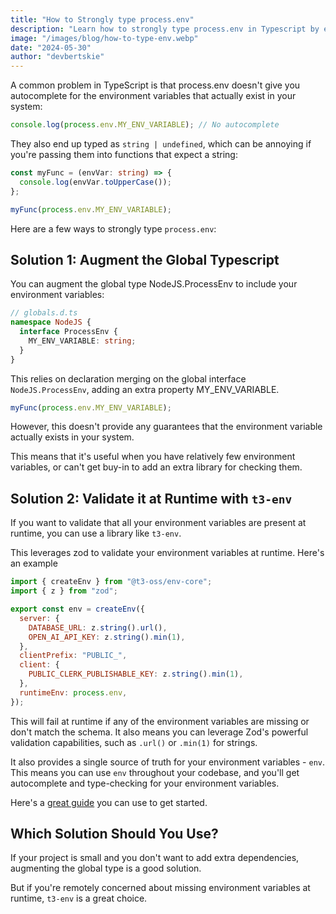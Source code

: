 ```yaml
---
title: "How to Strongly type process.env"
description: "Learn how to strongly type process.env in Typescript by either augmentng global type or validating it at runtime with t3-env."
image: "/images/blog/how-to-type-env.webp"
date: "2024-05-30"
author: "devbertskie"
---
```


A common problem in TypeScript is that process.env doesn't give you autocomplete for the environment variables that actually exist in your system:

```ts
console.log(process.env.MY_ENV_VARIABLE); // No autocomplete
```

They also end up typed as `string | undefined`, which can be annoying if you're passing them into functions that expect a string:

```ts
const myFunc = (envVar: string) => {
  console.log(envVar.toUpperCase());
};

myFunc(process.env.MY_ENV_VARIABLE);
```

Here are a few ways to strongly type `process.env`:

## Solution 1: Augment the Global Typescript

You can augment the global type NodeJS.ProcessEnv to include your environment variables:

```ts
// globals.d.ts
namespace NodeJS {
  interface ProcessEnv {
    MY_ENV_VARIABLE: string;
  }
}
```

This relies on declaration merging on the global interface `NodeJS.ProcessEnv`, adding an extra property MY_ENV_VARIABLE.

```ts
myFunc(process.env.MY_ENV_VARIABLE);
```

However, this doesn't provide any guarantees that the environment variable actually exists in your system.

This means that it's useful when you have relatively few environment variables, or can't get buy-in to add an extra library for checking them.

## Solution 2: Validate it at Runtime with `t3-env`

If you want to validate that all your environment variables are present at runtime, you can use a library like `t3-env`.

This leverages zod to validate your environment variables at runtime. Here's an example

```js
import { createEnv } from "@t3-oss/env-core";
import { z } from "zod";

export const env = createEnv({
  server: {
    DATABASE_URL: z.string().url(),
    OPEN_AI_API_KEY: z.string().min(1),
  },
  clientPrefix: "PUBLIC_",
  client: {
    PUBLIC_CLERK_PUBLISHABLE_KEY: z.string().min(1),
  },
  runtimeEnv: process.env,
});
```

This will fail at runtime if any of the environment variables are missing or don't match the schema. It also means you can leverage Zod's powerful validation capabilities, such as `.url()` or `.min(1)` for strings.

It also provides a single source of truth for your environment variables - `env`. This means you can use `env` throughout your codebase, and you'll get autocomplete and type-checking for your environment variables.

Here's a [great guide](https://env.t3.gg/docs/core) you can use to get started.

## Which Solution Should You Use?

If your project is small and you don't want to add extra dependencies, augmenting the global type is a good solution.

But if you're remotely concerned about missing environment variables at runtime, `t3-env` is a great choice.
